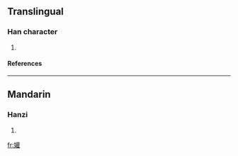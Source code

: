==Translingual==
===Han character===
{{Han char|rn=38|rad=女|as=18|sn=21|four=|canj=女廿口土 (VTRG)}}
# {{defn|Han|sort=女18}}
====References====
{{Han ref|kx=0274.140|dkj=06902|dj=0542.330|hdz=21090.180|uh=5B49|ud=23369}}

----
==Mandarin==
===Hanzi===
{{cmn-hanzi|pin=[[quán]] (quan2)|wg=ch'üan<sup>2</sup>}}
# {{defn|Mandarin}}

[[fr:孉]]